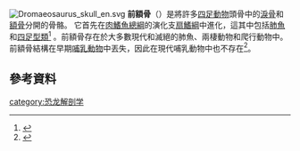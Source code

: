 [[File:Dromaeosaurus_skull_en.svg|thumb]] {{恐龍頭部骨骼}}
'''前額骨'''（{{Lang-en|prefrontal bone}}）是將許多[[四足動物|四足動物]]頭骨中的[[泪骨|淚骨]]和[[额骨|額骨]]分開的骨骼。 它首先在[[肉鳍鱼|肉鰭魚總綱]]的演化支[[扇鰭綱|扇鰭綱]]中進化，這其中包括[[肺魚|肺魚]]和[[四足形類|四足型類]]<ref name=cloutierahlberg1996>{{cite_book |last=Cloutier |first=Richard |author2=Ahlberg, Per E. |year=1996 |chapter=Morphology, characters, and the interrelationships of basal sarcopterygians |editor=Stiassny, Melanie L.J. |editor2=Parenti, Lynn R. |editor3=Johnson, G. David |title=Interrelationships of Fishes |location=San Diego |publisher=Academic Press |pages=445–479 |isbn=978-0-12-670951-3}}</ref> 。前額骨存在於大多數現代和滅絕的肺魚、兩棲動物和爬行動物中。 前額骨結構在早期[[哺乳动物|哺乳動物]]中丟失，因此在現代哺乳動物中也不存在<ref name="palaeosmams">{{cite_web|title=Mammaliformes|url=http://www.palaeos.com/Vertebrates/Units/Unit420/420.100.html#Mammaliformes|accessdate=2008-01-25|author=|date=|format=|publisher=Palaeos: The Trace of Life on Earth|language=|archiveurl=https://web.archive.org/web/20080604160849/http://www.palaeos.com/Vertebrates/Units/Unit420/420.100.html#Mammaliformes|archivedate=2008-06-04|dead-url=yes}}</ref>。

== 參考資料 ==
{{Reflist|2}}

{{anatomy-stub}}
[[category:恐龙解剖学|category:恐龙解剖学]]